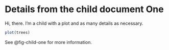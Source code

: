 # Details from the child document One

Hi, there. I'm a child with a plot and as many details as necessary.

```r
plot(trees)
```

See @fig-child-one for more information.
